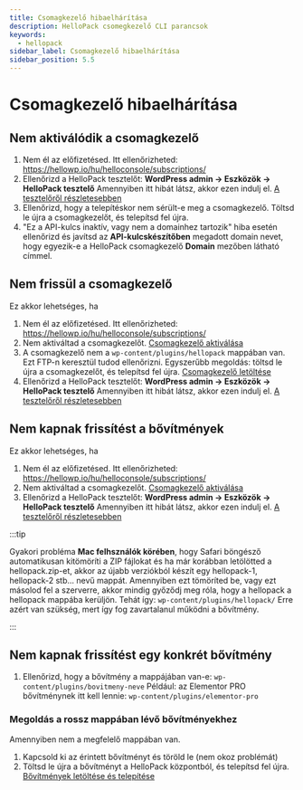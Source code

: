 ```yaml
---
title: Csomagkezelő hibaelhárítása
description: HelloPack csomegkezelő CLI parancsok
keywords:
  - hellopack
sidebar_label: Csomagkezelő hibaelhárítása
sidebar_position: 5.5
---
```



# <FontAwesomeIcon icon="fa-duotone fa-screwdriver-wrench text-primary" /> Csomagkezelő hibaelhárítása

## Nem aktiválódik a csomagkezelő

1. Nem él az előfizetésed. Itt ellenőrizheted: https://hellowp.io/hu/helloconsole/subscriptions/
2. Ellenőrizd a HelloPack tesztelőt: **WordPress admin -> Eszközök -> HelloPack tesztelő** Amennyiben itt hibát látsz, akkor ezen indulj el. [A tesztelőről részletesebben](/docs/dokumentacio/hellopack/tesztelo)
3. Ellenőrizd, hogy a telepítéskor nem sérült-e meg a csomagkezelő. Töltsd le újra a csomagkezelőt, és telepítsd fel újra.
4. "Ez a API-kulcs inaktív, vagy nem a domainhez tartozik" hiba esetén ellenőrizd és javítsd az **API-kulcskészítőben** megadott domain nevet, hogy egyezik-e a HelloPack csomagkezelő **Domain** mezőben látható címmel.

## Nem frissül a csomagkezelő

Ez akkor lehetséges, ha

1. Nem él az előfizetésed. Itt ellenőrizheted: https://hellowp.io/hu/helloconsole/subscriptions/
2. Nem aktiváltad a csomagkezelőt. [Csomagkezelő aktiválása](/docs/dokumentacio/hellopack/aktivalas)
3. A csomagkezelő nem a `wp-content/plugins/hellopack` mappában van. Ezt FTP-n keresztül tudod ellenőrizni. Egyszerűbb megoldás: töltsd le újra a csomagkezelőt, és telepítsd fel újra. [Csomagkezelő letöltése](/docs/dokumentacio/hellopack/letoltes-telepites)
4. Ellenőrizd a HelloPack tesztelőt: **WordPress admin -> Eszközök -> HelloPack tesztelő** Amennyiben itt hibát látsz, akkor ezen indulj el. [A tesztelőről részletesebben](/docs/dokumentacio/hellopack/tesztelo)

## Nem kapnak frissítést a bővítmények

Ez akkor lehetséges, ha

1. Nem él az előfizetésed. Itt ellenőrizheted: https://hellowp.io/hu/helloconsole/subscriptions/
2. Nem aktiváltad a csomagkezelőt. [Csomagkezelő aktiválása](/docs/dokumentacio/hellopack/aktivalas)
3. Ellenőrizd a HelloPack tesztelőt: **WordPress admin -> Eszközök -> HelloPack tesztelő** Amennyiben itt hibát látsz, akkor ezen indulj el. [A tesztelőről részletesebben](/docs/dokumentacio/hellopack/tesztelo)

:::tip

Gyakori probléma **Mac felhsználók körében**, hogy Safari böngésző automatikusan kitömöríti a ZIP fájlokat és ha már korábban letölötted a hellopack.zip-et, akkor az újabb verziókból készít egy hellopack-1, hellopack-2 stb... nevű mappát. Amennyiben ezt tömöríted be, vagy ezt másolod fel a szerverre, akkor mindig győződj meg róla, hogy a hellopack a hellopack mappába kerüljön. Tehát így: `wp-content/plugins/hellopack/` Erre azért van szükség, mert így fog zavartalanul működni a bővítmény.

:::

## Nem kapnak frissítést egy konkrét bővítmény

1. Ellenőrizd, hogy a bővítmény a mappájában van-e: `wp-content/plugins/bovitmeny-neve` Például: az Elementor PRO bővítménynek itt kell lennie: `wp-content/plugins/elementor-pro`

### Megoldás a rossz mappában lévő bővítményekhez

Amennyiben nem a megfelelő mappában van.

1. Kapcsold ki az érintett bővítményt és töröld le (nem okoz problémát)
2. Töltsd le újra a bővítményt a HelloPack központból, és telepítsd fel újra. [Bővítmények letöltése és telepítése](/docs/dokumentacio/hellopack/letoltes-telepites)
